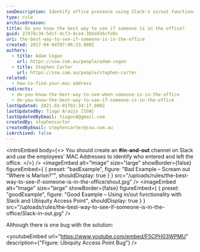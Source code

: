 ```yaml
---
seoDescription: Identify office presence using Slack's in/out functionality and Ubiquity Access Point's MAC address tracking.
type: rule
archivedreason:
title: Do you know the best way to see if someone is in the office?
guid: 2747dc34-5dcf-4cf3-8ca4-3bbd436cfa9c
uri: the-best-way-to-see-if-someone-is-in-the-office
created: 2017-04-04T07:06:23.000Z
authors:
  - title: Adam Cogan
    url: https://ssw.com.au/people/adam-cogan
  - title: Stephen Carter
    url: https://ssw.com.au/people/stephen-carter
related:
  - how-to-find-your-mac-address
redirects:
  - do-you-know-the-best-way-to-see-when-someone-is-in-the-office
  - do-you-know-the-best-way-to-see-if-someone-is-in-the-office
lastUpdated: 2021-03-01T02:34:17.000Z
lastUpdatedBy: Tiago Araújo [SSW]
lastUpdatedByEmail: tiagov8@gmail.com
createdBy: stephencarter
createdByEmail: stephencarter@ssw.com.au
isArchived: false
---
```


<introEmbed
  body={<>
You should create an **#in-and-out** channel on Slack and use the employees' MAC Addresses to identify who entered and left the office.
  </>}
/>
<imageEmbed
  alt="Image"
  size="large"
  showBorder={false}
  figureEmbed={ {
    preset: "badExample",
    figure: "Bad Example – Scream out “Where is Marlon?”",
    shouldDisplay: true
  } }
  src="/uploads/rules/the-best-way-to-see-if-someone-is-in-the-office/shout.jpg"
/>
<imageEmbed
  alt="Image"
  size="large"
  showBorder={false}
  figureEmbed={ {
    preset: "goodExample",
    figure: "Good Example – Using in/out functionality with Slack and Ubiquity Access Point",
    shouldDisplay: true
  } }
  src="/uploads/rules/the-best-way-to-see-if-someone-is-in-the-office/Slack-in-out.jpg"
/>

Although there is one bug with the solution:

<youtubeEmbed url="https://www.youtube.com/embed/F5CPH03WPMU" description={"Figure: Ubiquity Access Point Bug"} />
